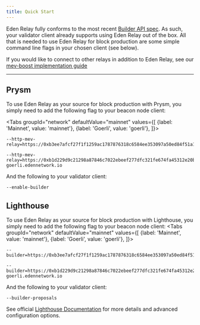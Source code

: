 ```yaml
---
title: Quick Start
---
```


Eden Relay fully conforms to the most recent [Builder API spec](https://ethereum.github.io/builder-specs/#/Builder). 
As such, your validator client already supports using Eden Relay out of the box. 
All that is needed to use Eden Relay for block production are some simple command line flags in your chosen client (see below).

If you would like to connect to other relays in addition to Eden Relay, see our [mev-boost implementation guide](./mev-boost)

-----

## Prysm

To use Eden Relay as your source for block production with Prysm, you simply need to add the following flag to your beacon node client:

<Tabs
  groupId="network"
  defaultValue="mainnet"
  values={[
    {label: 'Mainnet', value: 'mainnet'},
    {label: 'Goerli', value: 'goerli'},
  ]}>
  <TabItem value="mainnet">

  ```mainnet
  --http-mev-relay=https://0xb3ee7afcf27f1f1259ac1787876318c6584ee353097a50ed84f51a1f21a323b3736f271a895c7ce918c038e4265918be@relay.edennetwork.io
  ```

  </TabItem>
  <TabItem value="goerli">

  ```goerli
  --http-mev-relay=https://0xb1d229d9c21298a87846c7022ebeef277dfc321fe674fa45312e20b5b6c400bfde9383f801848d7837ed5fc449083a12@relay-goerli.edennetwork.io
  ```

  </TabItem>
</Tabs>

And the following to your validator client:
```
--enable-builder
```

## Lighthouse

To use Eden Relay as your source for block production with Lighthouse, you simply need to add the following flag to your beacon node client:
<Tabs
  groupId="network"
  defaultValue="mainnet"
  values={[
    {label: 'Mainnet', value: 'mainnet'},
    {label: 'Goerli', value: 'goerli'},
  ]}>
  <TabItem value="mainnet">

  ```mainnet
  --builder=https://0xb3ee7afcf27f1f1259ac1787876318c6584ee353097a50ed84f51a1f21a323b3736f271a895c7ce918c038e4265918be@relay.edennetwork.io
  ```

  </TabItem>
  <TabItem value="goerli">

  ```goerli
  --builder=https://0xb1d229d9c21298a87846c7022ebeef277dfc321fe674fa45312e20b5b6c400bfde9383f801848d7837ed5fc449083a12@relay-goerli.edennetwork.io
  ```

  </TabItem>
</Tabs>

And the following to your validator client:
```
--builder-proposals
```

See official [Lighthouse Documentation](https://lighthouse-book.sigmaprime.io/builders.html) for more details and advanced configuration options.

